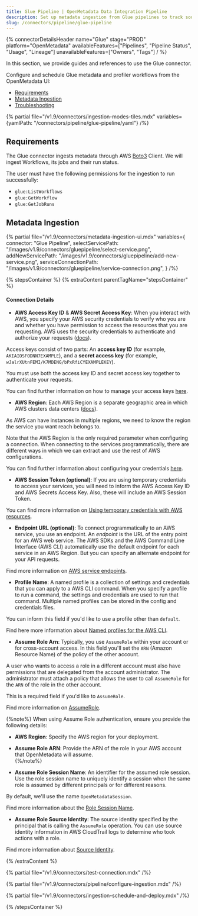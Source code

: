 ```yaml
---
title: Glue Pipeline | OpenMetadata Data Integration Pipeline
description: Set up metadata ingestion from Glue pipelines to track source-to-target flows, logic, and job parameters.
slug: /connectors/pipeline/glue-pipeline
---
```


{% connectorDetailsHeader
name="Glue"
stage="PROD"
platform="OpenMetadata"
availableFeatures=["Pipelines", "Pipeline Status", "Usage", "Lineage"]
unavailableFeatures=["Owners", "Tags"]
/ %}

In this section, we provide guides and references to use the Glue connector.

Configure and schedule Glue metadata and profiler workflows from the OpenMetadata UI:

- [Requirements](#requirements)
- [Metadata Ingestion](#metadata-ingestion)
- [Troubleshooting](/connectors/pipeline/glue-pipeline/troubleshooting)

{% partial file="/v1.9/connectors/ingestion-modes-tiles.mdx" variables={yamlPath: "/connectors/pipeline/glue-pipeline/yaml"} /%}

## Requirements

The Glue connector ingests metadata through AWS [Boto3](https://boto3.amazonaws.com/v1/documentation/api/latest/reference/services/glue.html) Client.
We will ingest Workflows, its jobs and their run status.

The user must have the following permissions for the ingestion to run successfully:

- `glue:ListWorkflows`
- `glue:GetWorkflow`
- `glue:GetJobRuns`

## Metadata Ingestion

{% partial 
  file="/v1.9/connectors/metadata-ingestion-ui.mdx" 
  variables={
    connector: "Glue Pipeline", 
    selectServicePath: "/images/v1.9/connectors/gluepipeline/select-service.png",
    addNewServicePath: "/images/v1.9/connectors/gluepipeline/add-new-service.png",
    serviceConnectionPath: "/images/v1.9/connectors/gluepipeline/service-connection.png",
} 
/%}

{% stepsContainer %}
{% extraContent parentTagName="stepsContainer" %}

#### Connection Details

- **AWS Access Key ID** & **AWS Secret Access Key**: When you interact with AWS, you specify your AWS security credentials to verify who you are and whether you have
  permission to access the resources that you are requesting. AWS uses the security credentials to authenticate and
  authorize your requests ([docs](https://docs.aws.amazon.com/IAM/latest/UserGuide/security-creds.html)).

Access keys consist of two parts: An **access key ID** (for example, `AKIAIOSFODNN7EXAMPLE`), and a **secret access key** (for example, `wJalrXUtnFEMI/K7MDENG/bPxRfiCYEXAMPLEKEY`).

You must use both the access key ID and secret access key together to authenticate your requests.

You can find further information on how to manage your access keys [here](https://docs.aws.amazon.com/IAM/latest/UserGuide/id_credentials_access-keys.html).

- **AWS Region**: Each AWS Region is a separate geographic area in which AWS clusters data centers ([docs](https://docs.aws.amazon.com/AmazonRDS/latest/UserGuide/Concepts.RegionsAndAvailabilityZones.html)).

As AWS can have instances in multiple regions, we need to know the region the service you want reach belongs to.

Note that the AWS Region is the only required parameter when configuring a connection. When connecting to the
services programmatically, there are different ways in which we can extract and use the rest of AWS configurations.

You can find further information about configuring your credentials [here](https://boto3.amazonaws.com/v1/documentation/api/latest/guide/credentials.html#configuring-credentials).

- **AWS Session Token (optional)**: If you are using temporary credentials to access your services, you will need to inform the AWS Access Key ID
  and AWS Secrets Access Key. Also, these will include an AWS Session Token.

You can find more information on [Using temporary credentials with AWS resources](https://docs.aws.amazon.com/IAM/latest/UserGuide/id_credentials_temp_use-resources.html).

- **Endpoint URL (optional)**: To connect programmatically to an AWS service, you use an endpoint. An *endpoint* is the URL of the
  entry point for an AWS web service. The AWS SDKs and the AWS Command Line Interface (AWS CLI) automatically use the
  default endpoint for each service in an AWS Region. But you can specify an alternate endpoint for your API requests.

Find more information on [AWS service endpoints](https://docs.aws.amazon.com/general/latest/gr/rande.html).

- **Profile Name**: A named profile is a collection of settings and credentials that you can apply to a AWS CLI command.
  When you specify a profile to run a command, the settings and credentials are used to run that command.
  Multiple named profiles can be stored in the config and credentials files.

You can inform this field if you'd like to use a profile other than `default`.

Find here more information about [Named profiles for the AWS CLI](https://docs.aws.amazon.com/cli/latest/userguide/cli-configure-profiles.html).

- **Assume Role Arn**: Typically, you use `AssumeRole` within your account or for cross-account access. In this field you'll set the
  `ARN` (Amazon Resource Name) of the policy of the other account.

A user who wants to access a role in a different account must also have permissions that are delegated from the account
administrator. The administrator must attach a policy that allows the user to call `AssumeRole` for the `ARN` of the role in the other account.

This is a required field if you'd like to `AssumeRole`.

Find more information on [AssumeRole](https://docs.aws.amazon.com/STS/latest/APIReference/API_AssumeRole.html).

{%note%}
When using Assume Role authentication, ensure you provide the following details:  
- **AWS Region**: Specify the AWS region for your deployment.  
- **Assume Role ARN**: Provide the ARN of the role in your AWS account that OpenMetadata will assume.  
{%/note%}

- **Assume Role Session Name**: An identifier for the assumed role session. Use the role session name to uniquely identify a session when the same role
  is assumed by different principals or for different reasons.

By default, we'll use the name `OpenMetadataSession`.

Find more information about the [Role Session Name](https://docs.aws.amazon.com/STS/latest/APIReference/API_AssumeRole.html#:~:text=An%20identifier%20for%20the%20assumed%20role%20session.).

- **Assume Role Source Identity**: The source identity specified by the principal that is calling the `AssumeRole` operation. You can use source identity
  information in AWS CloudTrail logs to determine who took actions with a role.

Find more information about [Source Identity](https://docs.aws.amazon.com/STS/latest/APIReference/API_AssumeRole.html#:~:text=Required%3A%20No-,SourceIdentity,-The%20source%20identity).

{% /extraContent %}

{% partial file="/v1.9/connectors/test-connection.mdx" /%}

{% partial file="/v1.9/connectors/pipeline/configure-ingestion.mdx" /%}

{% partial file="/v1.9/connectors/ingestion-schedule-and-deploy.mdx" /%}

{% /stepsContainer %}
